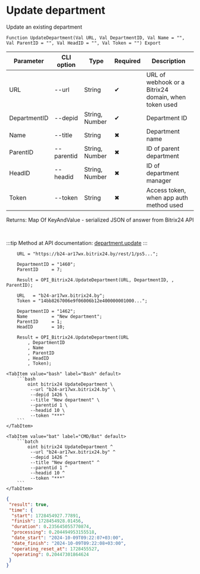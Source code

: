 ﻿---
sidebar_position: 2
---


# Update department
 Update an existing department



`Function UpdateDepartment(Val URL, Val DepartmentID, Val Name = "", Val ParentID = "", Val HeadID = "", Val Token = "") Export`

  | Parameter | CLI option | Type | Required | Description |
  |-|-|-|-|-|
  | URL | --url | String | &#x2714; | URL of webhook or a Bitrix24 domain, when token used |
  | DepartmentID | --depid | String, Number | &#x2714; | Department ID |
  | Name | --title | String | &#x2716; | Department name |
  | ParentID | --parentid | String, Number | &#x2716; | ID of parent department |
  | HeadID | --headid | String, Number | &#x2716; | ID of department manager |
  | Token | --token | String | &#x2716; | Access token, when app auth method used |

  
  Returns:  Map Of KeyAndValue - serialized JSON of answer from Bitrix24 API

<br/>

:::tip
Method at API documentation: [department.update](https://dev.1c-bitrix.ru/rest_help/departments/department_update.php)
:::
<br/>



```bsl title="1C:Enterprise/OneScript code example"
    URL = "https://b24-ar17wx.bitrix24.by/rest/1/ps5...";

    DepartmentID = "1460";
    ParentID     = 7;

    Result = OPI_Bitrix24.UpdateDepartment(URL, DepartmentID, , ParentID);

    URL   = "b24-ar17wx.bitrix24.by";
    Token = "14bb8267006e9f06006b12e400000001000...";

    DepartmentID = "1462";
    Name         = "New department";
    ParentID     = 1;
    HeadID       = 10;

    Result = OPI_Bitrix24.UpdateDepartment(URL
        , DepartmentID
        , Name
        , ParentID
        , HeadID
        , Token);
```
 

 <Tabs>
  
    <TabItem value="bash" label="Bash" default>
        ```bash
            oint bitrix24 UpdateDepartment \
             --url "b24-ar17wx.bitrix24.by" \
             --depid 1426 \
             --title "New department" \
             --parentid 1 \
             --headid 10 \
             --token "***"
        ```
    </TabItem>
  
    <TabItem value="bat" label="CMD/Bat" default>
        ```batch
            oint bitrix24 UpdateDepartment ^
             --url "b24-ar17wx.bitrix24.by" ^
             --depid 1426 ^
             --title "New department" ^
             --parentid 1 ^
             --headid 10 ^
             --token "***"
        ```
    </TabItem>
</Tabs>


```json title="Result"
{
 "result": true,
 "time": {
  "start": 1728454927.77891,
  "finish": 1728454928.01456,
  "duration": 0.235645055770874,
  "processing": 0.204494953155518,
  "date_start": "2024-10-09T09:22:07+03:00",
  "date_finish": "2024-10-09T09:22:08+03:00",
  "operating_reset_at": 1728455527,
  "operating": 0.20447301864624
 }
}
```
